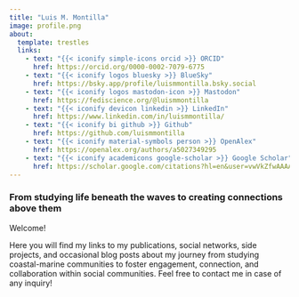 ```yaml
---
title: "Luis M. Montilla"
image: profile.png
about:
  template: trestles
  links:
    - text: "{{< iconify simple-icons orcid >}} ORCID"
      href: https://orcid.org/0000-0002-7079-6775
    - text: "{{< iconify logos bluesky >}} BlueSky"
      href: https://bsky.app/profile/luismmontilla.bsky.social
    - text: "{{< iconify logos mastodon-icon >}} Mastodon"
      href: https://fediscience.org/@luismmontilla
    - text: "{{< iconify devicon linkedin >}} LinkedIn"
      href: https://www.linkedin.com/in/luismmontilla/
    - text: "{{< iconify bi github >}} Github"
      href: https://github.com/luismmontilla
    - text: "{{< iconify material-symbols person >}} OpenAlex"
      href: https://openalex.org/authors/a5027349295   
    - text: "{{< iconify academicons google-scholar >}} Google Scholar"
      href: https://scholar.google.com/citations?hl=en&user=vwVkZfwAAAAJ&view_op=list_works&sortby=pubdate
---
```


### From studying life beneath the waves to creating connections above them
Welcome!

Here you will find my links to my publications, social networks, side projects, and occasional blog posts about my journey from studying coastal-marine communities to foster  engagement, connection, and collaboration within social communities. Feel free to contact me in case of any inquiry!


